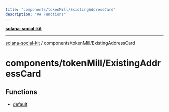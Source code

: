 ```yaml
---
title: "components/tokenMill/ExistingAddressCard"
description: "## Functions"
---
```


[**solana-social-kit**](../../../README.mdx)

***

[solana-social-kit](../../../README.mdx) / components/tokenMill/ExistingAddressCard

# components/tokenMill/ExistingAddressCard

## Functions

- [default](functions/default.mdx)
